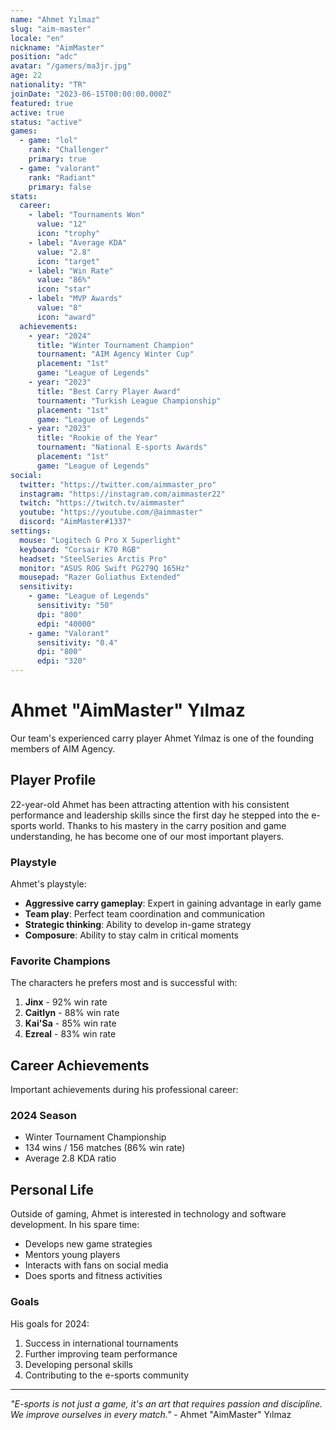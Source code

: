 ```yaml
---
name: "Ahmet Yılmaz"
slug: "aim-master"
locale: "en"
nickname: "AimMaster"
position: "adc"
avatar: "/gamers/ma3jr.jpg"
age: 22
nationality: "TR"
joinDate: "2023-06-15T00:00:00.000Z"
featured: true
active: true
status: "active"
games:
  - game: "lol"
    rank: "Challenger"
    primary: true
  - game: "valorant"
    rank: "Radiant"
    primary: false
stats:
  career:
    - label: "Tournaments Won"
      value: "12"
      icon: "trophy"
    - label: "Average KDA"
      value: "2.8"
      icon: "target"
    - label: "Win Rate"
      value: "86%"
      icon: "star"
    - label: "MVP Awards"
      value: "8"
      icon: "award"
  achievements:
    - year: "2024"
      title: "Winter Tournament Champion"
      tournament: "AIM Agency Winter Cup"
      placement: "1st"
      game: "League of Legends"
    - year: "2023"
      title: "Best Carry Player Award"
      tournament: "Turkish League Championship"
      placement: "1st"
      game: "League of Legends"
    - year: "2023"
      title: "Rookie of the Year"
      tournament: "National E-sports Awards"
      placement: "1st"
      game: "League of Legends"
social:
  twitter: "https://twitter.com/aimmaster_pro"
  instagram: "https://instagram.com/aimmaster22"
  twitch: "https://twitch.tv/aimmaster"
  youtube: "https://youtube.com/@aimmaster"
  discord: "AimMaster#1337"
settings:
  mouse: "Logitech G Pro X Superlight"
  keyboard: "Corsair K70 RGB"
  headset: "SteelSeries Arctis Pro"
  monitor: "ASUS ROG Swift PG279Q 165Hz"
  mousepad: "Razer Goliathus Extended"
  sensitivity:
    - game: "League of Legends"
      sensitivity: "50"
      dpi: "800"
      edpi: "40000"
    - game: "Valorant"
      sensitivity: "0.4"
      dpi: "800"
      edpi: "320"
---
```


# Ahmet "AimMaster" Yılmaz

Our team's experienced carry player Ahmet Yılmaz is one of the founding members of AIM Agency.

## Player Profile

22-year-old Ahmet has been attracting attention with his consistent performance and leadership skills since the first day he stepped into the e-sports world. Thanks to his mastery in the carry position and game understanding, he has become one of our most important players.

### Playstyle

Ahmet's playstyle:
- **Aggressive carry gameplay**: Expert in gaining advantage in early game
- **Team play**: Perfect team coordination and communication
- **Strategic thinking**: Ability to develop in-game strategy
- **Composure**: Ability to stay calm in critical moments

### Favorite Champions

The characters he prefers most and is successful with:
1. **Jinx** - 92% win rate
2. **Caitlyn** - 88% win rate
3. **Kai'Sa** - 85% win rate
4. **Ezreal** - 83% win rate

## Career Achievements

Important achievements during his professional career:

### 2024 Season
- Winter Tournament Championship
- 134 wins / 156 matches (86% win rate)
- Average 2.8 KDA ratio

## Personal Life

Outside of gaming, Ahmet is interested in technology and software development. In his spare time:
- Develops new game strategies
- Mentors young players
- Interacts with fans on social media
- Does sports and fitness activities

### Goals

His goals for 2024:
1. Success in international tournaments
2. Further improving team performance
3. Developing personal skills
4. Contributing to the e-sports community

---

*"E-sports is not just a game, it's an art that requires passion and discipline. We improve ourselves in every match."* - Ahmet "AimMaster" Yılmaz
